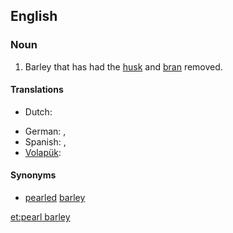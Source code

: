 ==English==

===Noun===
{{en-noun|head=[[pearl]] [[barley]]|-}}
# Barley that has had the [[husk]] and [[bran]] removed.

====Translations====
{{trans-top|barley with the husk and bran removed}}
* Dutch: {{t+|nl|gort|m}}
{{trans-mid}}
* German: {{t|de|Graupen|f-p}}, {{t|de|Perlgraupen|f-p}}
* Spanish: {{t+|es|mote|m}}, {{t|es|mote de trigo|m}}
* [[Volapük]]: {{t|vo|pärlatahod}}
{{trans-bottom}}
====Synonyms====
*[[pearled]] [[barley]]

[[et:pearl barley]]